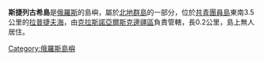 '''斯捷列古希島'''是[[俄羅斯|俄羅斯]]的島嶼，屬於[[北地群島|北地群島]]的一部分，位於[[共青團員島|共青團員島]]東南3.5公里的[[拉普捷夫海|拉普捷夫海]]，由[[克拉斯諾亞爾斯克邊疆區|克拉斯諾亞爾斯克邊疆區]]負責管轄，長0.2公里，島上無人居住。

{{Russia-geo-stub}}
[[Category:俄羅斯島嶼|Category:俄羅斯島嶼]]